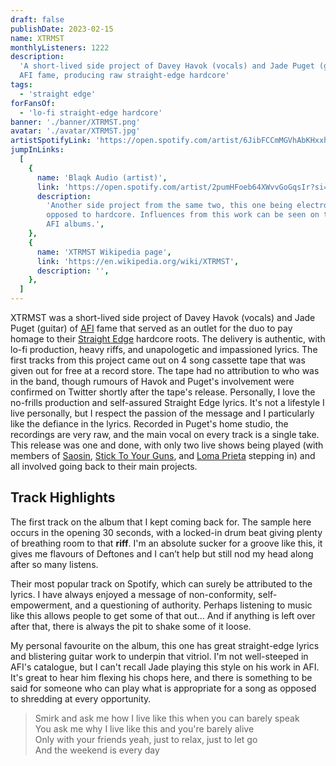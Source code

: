 ```yaml
---
draft: false
publishDate: 2023-02-15
name: XTRMST
monthlyListeners: 1222
description:
  'A short-lived side project of Davey Havok (vocals) and Jade Puget (guitar) of
  AFI fame, producing raw straight-edge hardcore'
tags:
  - 'straight edge'
forFansOf:
  - 'lo-fi straight-edge hardcore'
banner: './banner/XTRMST.png'
avatar: './avatar/XTRMST.jpg'
artistSpotifyLink: 'https://open.spotify.com/artist/6JibFCCmMGVhAbKHxxhp9H?si=g6f3IjNXSHG7_BiLlXvcOA'
jumpInLinks:
  [
    {
      name: 'Blaqk Audio (artist)',
      link: 'https://open.spotify.com/artist/2pumHFoeb64XWvvGoGqsIr?si=26xQsqwbQr6w0JvhO7NJjw',
      description:
        'Another side project from the same two, this one being electronic as
        opposed to hardcore. Influences from this work can be seen on the later
        AFI albums.',
    },
    {
      name: 'XTRMST Wikipedia page',
      link: 'https://en.wikipedia.org/wiki/XTRMST',
      description: '',
    },
  ]
---
```



XTRMST was a short-lived side project of Davey Havok (vocals) and Jade Puget
(guitar) of
[AFI](https://open.spotify.com/artist/19I4tYiChJoxEO5EuviXpz?si=zIiu2Gn8Tca7JN1QJGtpig)
fame that served as an outlet for the duo to pay homage to their
[Straight Edge](https://en.wikipedia.org/wiki/Straight_edge) hardcore roots. The
delivery is authentic, with lo-fi production, heavy riffs, and unapologetic and
impassioned lyrics. The first tracks from this project came out on 4 song
cassette tape that was given out for free at a record store. The tape had no
attribution to who was in the band, though rumours of Havok and Puget's
involvement were confirmed on Twitter shortly after the tape's release.
Personally, I love the no-frills production and self-assured Straight Edge
lyrics. It's not a lifestyle I live personally, but I respect the passion of the
message and I particularly like the defiance in the lyrics. Recorded in Puget's
home studio, the recordings are very raw, and the main vocal on every track is a
single take. This release was one and done, with only two live shows being
played (with members of
[Saosin](https://open.spotify.com/artist/1NUOfvAhA9AvsF1ISMkgHX?si=nileZQgnQWCs_Wijza5S7g),
[Stick To Your Guns](https://open.spotify.com/artist/2sqrupqcoipb7UzVKApEnJ?si=iDq7GXskRvKYOcrPMhKsQA),
and
[Loma Prieta](https://open.spotify.com/artist/4ULLVhwYkyOqpVxe0Asbtt?si=jHHq_slqQVm-ozTE47Jjww)
stepping in) and all involved going back to their main projects.

## Track Highlights

<AudioTitle
	client:only="react"
	startFromInSeconds={13}
	durationInSeconds={31}
	cloudinaryPath="v1677997461/audio/XTRMST/sharper.m4a"
	trackName="Sharper"
	spotifyLink="https://open.spotify.com/track/671ryXc2aocs0cClXf9Sx2?si=e0e7681a95394d0f"
/>
The first track on the album that I kept coming back for. The sample here occurs
in the opening 30 seconds, with a locked-in drum beat giving plenty of breathing
room to that **riff**. I'm an absolute sucker for a groove like this, it gives me
flavours of Deftones and I can’t help but still nod my head along after so many listens.

<AudioTitle
	client:only="react"
	startFromInSeconds={90}
	durationInSeconds={30}
	cloudinaryPath="v1677137350/audio/XTRMST/conformist.m4a"
	trackName="Conformist"
	spotifyLink="https://open.spotify.com/track/3yc6PWDeIbRN9VwjOCcWK7?si=536c1bd8a7c040ad"
/>
Their most popular track on Spotify, which can surely be attributed to the lyrics.
I have always enjoyed a message of non-conformity, self-empowerment, and a questioning
of authority. Perhaps listening to music like this allows people to get some of that
out... And if anything is left over after that, there is always the pit to shake
some of it loose.

<AudioTitle
	client:only="react"
	startFromInSeconds={103}
	durationInSeconds={31}
	cloudinaryPath="v1677996900/audio/XTRMST/dirtyNails.m4a"
	trackName="Dirty Nails"
	spotifyLink="https://open.spotify.com/track/6y6LlqpZbjhs1cezQ7EfjK?si=030f7492aba14f99"
/>
My personal favourite on the album, this one has great straight-edge lyrics and blistering
guitar work to underpin that vitriol. I'm not well-steeped in AFI's catalogue, but
I can't recall Jade playing this style on his work in AFI. It's great to hear him
flexing his chops here, and there is something to be said for someone who can play
what is appropriate for a song as opposed to shredding at every opportunity.

> Smirk and ask me how I live like this when you can barely speak  
> You ask me why I live like this and you're barely alive  
> Only with your friends yeah, just to relax, just to let go  
> And the weekend is every day
